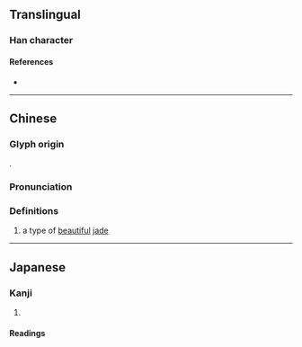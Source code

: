 {{character info/new}}
==Translingual==

===Han character===
{{Han char|rn=96|rad=玉|as=07|sn=11|four=17167|canj=MGSKR|ids=⿰𤣩君}}

====References====
* {{Han ref|kx=0732.150|dkj=20997|dj=1143.140|hdz=21119.010|uh=73FA|ud=29690|bh=D673|bd=54899}}

----

==Chinese==
{{zh-forms}}

===Glyph origin===
{{Han compound|𤣩|君|ls=psc|c1=s|c2=p|t1=jade}}.

===Pronunciation===
{{zh-pron
|m=jùn
|c=kwan2,gwan6
|cat=n
}}

===Definitions===
{{zh-hanzi}}

# {{lb|zh|literary}} a type of [[beautiful]] [[jade]]

----

==Japanese==

===Kanji===
{{ja-kanji|grade=|rs=玉07}}

# {{rfdef|ja|sort=玉07}}

====Readings====
{{ja-readings
|goon=くん
|kanon=くん
|kun=}}
